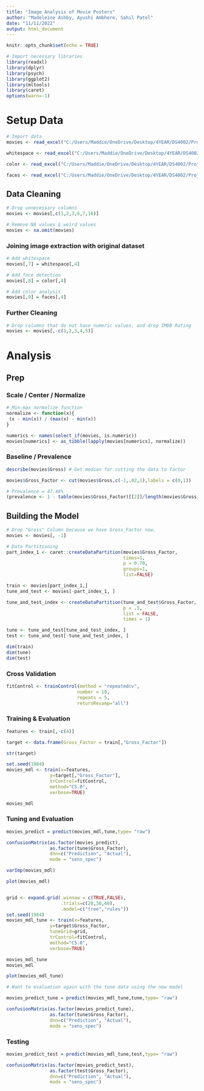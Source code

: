 ```yaml
---
title: "Image Analysis of Movie Posters"
author: "Madeleine Ashby, Ayushi Ambhore, Sahil Patel"
date: "11/11/2022"
output: html_document
---
```


```r
knitr::opts_chunk$set(echo = TRUE)
```

```r
# Import necessary libraries
library(readxl)
library(dplyr)
library(psych)
library(ggplot2)
library(mltools)
library(caret)
options(warn=-1)
```

# Setup Data

```r
# Import data
movies <- read_excel("C:/Users/Maddie/OneDrive/Desktop/4YEAR/DS4002/Project3/ds4002-proj3/DATA/imdb_top_1000.xlsx")

whitespace <- read_excel("C:/Users/Maddie/OneDrive/Desktop/4YEAR/DS4002/Project3/ds4002-proj3/DATA/whitespace.xlsx")

color <- read_excel("C:/Users/Maddie/OneDrive/Desktop/4YEAR/DS4002/Project3/ds4002-proj3/DATA/dominantColor.xlsx")

faces <- read_excel("C:/Users/Maddie/OneDrive/Desktop/4YEAR/DS4002/Project3/ds4002-proj3/DATA/facedetection.xlsx")

```
## Data Cleaning
```r
# Drop unnecessary columns
movies <- movies[,c(1,2,3,6,7,16)]

# Remove NA values & weird values
movies <- na.omit(movies)


```

### Joining image extraction with original dataset
```r
# Add whitespace
movies[,7] = whitespace[,4]

# Add face detection
movies[,8] = color[,4]

# Add color analysis
movies[,9] = faces[,4]

```

### Further Cleaning
```r
# Drop columns that do not have numeric values, and drop IMDB Rating
movies <- movies[,-c(1,2,3,4,5)]

```



# Analysis

## Prep

### Scale / Center / Normalize
```r
# Min-max normalize function
normalize <- function(x){
 (x - min(x)) / (max(x) - min(x))
}

numerics <- names(select_if(movies, is.numeric))
movies[numerics] <- as_tibble(lapply(movies[numerics], normalize))


```


### Baseline / Prevalence
```r
describe(movies$Gross) # Get median for cutting the data to factor

movies$Gross_Factor <- cut(movies$Gross,c(-1,.02,1),labels = c(0,1))

# Prevalence = 47.46%
(prevalence <- 1 - table(movies$Gross_Factor)[[2]]/length(movies$Gross_Factor))
```

## Building the Model
```r
# Drop "Gross" Column because we have Gross_Factor now.
movies <- movies[, -1]

# Data Partitioning
part_index_1 <- caret::createDataPartition(movies$Gross_Factor,
                                           times=1,
                                           p = 0.70,
                                           groups=1,
                                           list=FALSE)

train <- movies[part_index_1,]
tune_and_test <- movies[-part_index_1, ]

tune_and_test_index <- createDataPartition(tune_and_test$Gross_Factor,
                                           p = .5,
                                           list = FALSE,
                                           times = 1)

tune <- tune_and_test[tune_and_test_index, ]
test <- tune_and_test[-tune_and_test_index, ]

dim(train)
dim(tune)
dim(test)
```

### Cross Validation
```r
fitControl <- trainControl(method = "repeatedcv",
                          number = 10,
                          repeats = 5, 
                          returnResamp="all")
```

### Training & Evaluation
```r
features <- train[,-c(4)]

target <- data.frame(Gross_Factor = train[,"Gross_Factor"])

str(target)

set.seed(1984)
movies_mdl <- train(x=features,
                y=target[,"Gross_Factor"],
                trControl=fitControl,
                method="C5.0",
                verbose=TRUE)

movies_mdl

```


### Tuning and Evaluation 
```r

movies_predict = predict(movies_mdl,tune,type= "raw")

confusionMatrix(as.factor(movies_predict), 
                as.factor(tune$Gross_Factor), 
                dnn=c("Prediction", "Actual"), 
                mode = "sens_spec")

varImp(movies_mdl)

plot(movies_mdl)


grid <- expand.grid(.winnow = c(TRUE,FALSE), 
                    .trials=c(20,30,40), 
                    .model=c("tree","rules"))
set.seed(1984)
movies_mdl_tune <- train(x=features,
                y=target$Gross_Factor,
                tuneGrid=grid,
                trControl=fitControl,
                method="C5.0",
                verbose=TRUE)

movies_mdl_tune
movies_mdl

plot(movies_mdl_tune)

# Want to evaluation again with the tune data using the new model 

movies_predict_tune = predict(movies_mdl_tune,tune,type= "raw")

confusionMatrix(as.factor(movies_predict_tune), 
                as.factor(tune$Gross_Factor), 
                dnn=c("Prediction", "Actual"), 
                mode = "sens_spec")


```

### Testing
```r
movies_predict_test = predict(movies_mdl_tune,test,type= "raw")

confusionMatrix(as.factor(movies_predict_test), 
                as.factor(test$Gross_Factor), 
                dnn=c("Prediction", "Actual"), 
                mode = "sens_spec")
```

